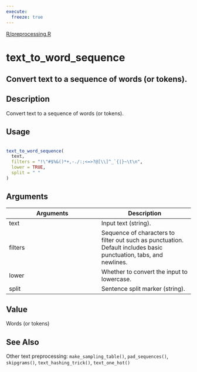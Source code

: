 ```yaml
---
execute:
  freeze: true
---
```


[R/preprocessing.R](https://github.com/rstudio/keras//blob/main/R/preprocessing.R#L170) 

# text_to_word_sequence

## Convert text to a sequence of words (or tokens).

## Description
 Convert text to a sequence of words (or tokens). 


## Usage
```r
 
text_to_word_sequence( 
  text, 
  filters = "!\"#$%&()*+,-./:;<=>?@[\\]^_`{|}~\t\n", 
  lower = TRUE, 
  split = " " 
) 
```

## Arguments
|Arguments|Description|
|---|---|
| text | Input text (string). |
| filters | Sequence of characters to filter out such as punctuation. Default includes basic punctuation, tabs, and newlines. |
| lower | Whether to convert the input to lowercase. |
| split | Sentence split marker (string). |



## Value
 Words (or tokens) 



## See Also
 Other text preprocessing:  `make_sampling_table()`, `pad_sequences()`, `skipgrams()`, `text_hashing_trick()`, `text_one_hot()` 

